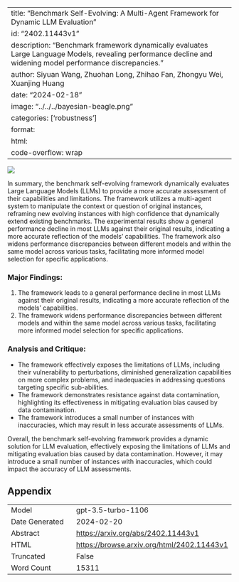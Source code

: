 
---
title: "Benchmark Self-Evolving: A Multi-Agent Framework for Dynamic LLM Evaluation"
id: "2402.11443v1"
description: "Benchmark framework dynamically evaluates Large Language Models, revealing performance decline and widening model performance discrepancies."
author: Siyuan Wang, Zhuohan Long, Zhihao Fan, Zhongyu Wei, Xuanjing Huang
date: "2024-02-18"
image: "../../../bayesian-beagle.png"
categories: ['robustness']
format:
  html:
    code-overflow: wrap
---

![](../../../bayesian-beagle.png)

In summary, the benchmark self-evolving framework dynamically evaluates Large Language Models (LLMs) to provide a more accurate assessment of their capabilities and limitations. The framework utilizes a multi-agent system to manipulate the context or question of original instances, reframing new evolving instances with high confidence that dynamically extend existing benchmarks. The experimental results show a general performance decline in most LLMs against their original results, indicating a more accurate reflection of the models' capabilities. The framework also widens performance discrepancies between different models and within the same model across various tasks, facilitating more informed model selection for specific applications.

### Major Findings:
1. The framework leads to a general performance decline in most LLMs against their original results, indicating a more accurate reflection of the models' capabilities.
2. The framework widens performance discrepancies between different models and within the same model across various tasks, facilitating more informed model selection for specific applications.

### Analysis and Critique:
- The framework effectively exposes the limitations of LLMs, including their vulnerability to perturbations, diminished generalization capabilities on more complex problems, and inadequacies in addressing questions targeting specific sub-abilities.
- The framework demonstrates resistance against data contamination, highlighting its effectiveness in mitigating evaluation bias caused by data contamination.
- The framework introduces a small number of instances with inaccuracies, which may result in less accurate assessments of LLMs.

Overall, the benchmark self-evolving framework provides a dynamic solution for LLM evaluation, effectively exposing the limitations of LLMs and mitigating evaluation bias caused by data contamination. However, it may introduce a small number of instances with inaccuracies, which could impact the accuracy of LLM assessments.

## Appendix

|          |          |
|----------|----------|
| Model     | gpt-3.5-turbo-1106       |
| Date Generated     | 2024-02-20       |
| Abstract | [https://arxiv.org/abs/2402.11443v1](https://arxiv.org/abs/2402.11443v1)        |
| HTML     | [https://browse.arxiv.org/html/2402.11443v1](https://browse.arxiv.org/html/2402.11443v1)       |
| Truncated       | False       |
| Word Count       | 15311       |